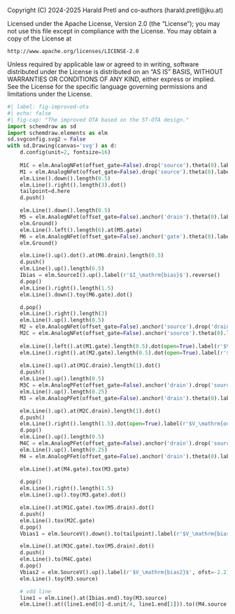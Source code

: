 ::: {.content-hidden}
Copyright (C) 2024-2025 Harald Pretl and co-authors (harald.pretl@jku.at)

Licensed under the Apache License, Version 2.0 (the "License");
you may not use this file except in compliance with the License.
You may obtain a copy of the License at

    http://www.apache.org/licenses/LICENSE-2.0

Unless required by applicable law or agreed to in writing, software
distributed under the License is distributed on an "AS IS" BASIS,
WITHOUT WARRANTIES OR CONDITIONS OF ANY KIND, either express or implied.
See the License for the specific language governing permissions and
limitations under the License.
:::

```python
#| label: fig-improved-ota
#| echo: false
#| fig-cap: "The improved OTA based on the 5T-OTA design."
import schemdraw as sd
import schemdraw.elements as elm
sd.svgconfig.svg2 = False
with sd.Drawing(canvas='svg') as d:
    d.config(unit=2, fontsize=16)
    
    M1C = elm.AnalogNFet(offset_gate=False).drop('source').theta(0).label(r'$M_\mathrm{1C}$')
    M1 = elm.AnalogNFet(offset_gate=False).drop('source').theta(0).label('$M_1$', ofst=-1.5).reverse()
    elm.Line().down().length(0.5)
    elm.Line().right().length(3).dot()
    tailpoint=d.here
    d.push()

    elm.Line().down().length(0.5)
    M5 = elm.AnalogNFet(offset_gate=False).anchor('drain').theta(0).label('$M_5$', ofst=-1.5).reverse()
    elm.Ground()
    elm.Line().left().length(6).at(M5.gate)
    M6 = elm.AnalogNFet(offset_gate=False).anchor('gate').theta(0).label('$M_6$')
    elm.Ground()

    elm.Line().up().dot().at(M6.drain).length(0.5)
    d.push()
    elm.Line().up().length(6.5)
    Ibias = elm.SourceI().up().label(r'$I_\mathrm{bias}$').reverse()
    d.pop()
    elm.Line().right().length(1.5)
    elm.Line().down().toy(M6.gate).dot()

    d.pop()
    elm.Line().right().length(3)
    elm.Line().up().length(0.5)
    M2 = elm.AnalogNFet(offset_gate=False).anchor('source').drop('drain').theta(0).label('$M_2$')
    M2C = elm.AnalogNFet(offset_gate=False).anchor('source').theta(0).label(r'$M_\mathrm{2C}$', ofst=-1.5).reverse()
    
    elm.Line().left().at(M1.gate).length(0.5).dot(open=True).label(r'$V_\mathrm{in,p}$', 'left')
    elm.Line().right().at(M2.gate).length(0.5).dot(open=True).label(r'$V_\mathrm{in,n}$', 'right')
    
    elm.Line().up().at(M1C.drain).length(1).dot()
    d.push()
    elm.Line().up().length(0.5)
    M3C = elm.AnalogPFet(offset_gate=False).anchor('drain').drop('source').theta(0).label(r'$M_\mathrm{3C}$')
    elm.Line().up().length(0.25)
    M3 = elm.AnalogPFet(offset_gate=False).anchor('drain').theta(0).label('$M_3$')

    elm.Line().up().at(M2C.drain).length(1).dot()
    d.push()
    elm.Line().right().length(1.5).dot(open=True).label(r'$V_\mathrm{out}$', 'right')
    d.pop()
    elm.Line().up().length(0.5)
    M4C = elm.AnalogPFet(offset_gate=False).anchor('drain').drop('source').theta(0).label(r'$M_\mathrm{4C}$', ofst=-1.5).reverse()
    elm.Line().up().length(0.25)
    M4 = elm.AnalogPFet(offset_gate=False).anchor('drain').theta(0).label('$M_4$', ofst=-1.5).reverse()

    elm.Line().at(M4.gate).tox(M3.gate)
    
    d.pop()
    elm.Line().right().length(1.5)
    elm.Line().up().toy(M3.gate).dot()

    elm.Line().at(M1C.gate).tox(M5.drain).dot()
    d.push()
    elm.Line().tox(M2C.gate)
    d.pop()
    Vbias1 = elm.SourceV().down().to(tailpoint).label(r'$V_\mathrm{bias1}$', ofst=-2.2).reverse()

    elm.Line().at(M3C.gate).tox(M5.drain).dot()
    d.push()
    elm.Line().to(M4C.gate)
    d.pop()
    Vbias2 = elm.SourceV().up().label(r'$V_\mathrm{bias2}$', ofst=-2.2)
    elm.Line().toy(M3.source)

    # vdd line
    line1 = elm.Line().at(Ibias.end).toy(M3.source)
    elm.Line().at((line1.end[0]-d.unit/4, line1.end[1])).to((M4.source[0]+d.unit/4, M4.source[1])).label(r'$V_\mathrm{DD}$').linewidth(3)
```
